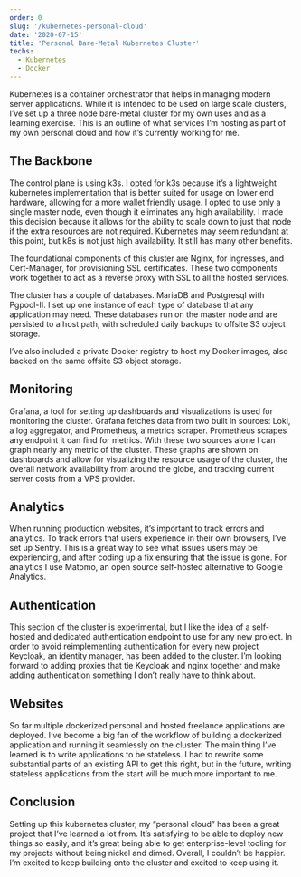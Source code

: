 ```yaml
---
order: 0
slug: '/kubernetes-personal-cloud'
date: '2020-07-15'
title: 'Personal Bare-Metal Kubernetes Cluster'
techs:
  - Kubernetes
  - Docker
---
```


Kubernetes is a container orchestrator that helps in managing modern server applications. While it is intended to be used on large scale clusters, I’ve set up a three node bare-metal cluster for my own uses and as a learning exercise. This is an outline of what services I’m hosting as part of my own personal cloud and how it’s currently working for me.

## The Backbone

The control plane is using k3s. I opted for k3s because it’s a lightweight kubernetes implementation that is better suited for usage on lower end hardware, allowing for a more wallet friendly usage. I opted to use only a single master node, even though it eliminates any high availability. I made this decision because it allows for the ability to scale down to just that node if the extra resources are not required. Kubernetes may seem redundant at this point, but k8s is not just high availability. It still has many other benefits.

The foundational components of this cluster are Nginx, for ingresses, and Cert-Manager, for provisioning SSL certificates. These two components work together to act as a reverse proxy with SSL to all the hosted services.

The cluster has a couple of databases. MariaDB and Postgresql with Pgpool-II. I set up one instance of each type of database that any application may need. These databases run on the master node and are persisted to a host path, with scheduled daily backups to offsite S3 object storage.

I’ve also included a private Docker registry to host my Docker images, also backed on the same offsite S3 object storage.

## Monitoring

Grafana, a tool for setting up dashboards and visualizations is used for monitoring the cluster. Grafana fetches data from two built in sources: Loki, a log aggregator, and Prometheus, a metrics scraper. Prometheus scrapes any endpoint it can find for metrics. With these two sources alone I can graph nearly any metric of the cluster. These graphs are shown on dashboards and allow for visualizing the resource usage of the cluster, the overall network availability from around the globe, and tracking current server costs from a VPS provider.

## Analytics

When running production websites, it’s important to track errors and analytics. To track errors that users experience in their own browsers, I’ve set up Sentry. This is a great way to see what issues users may be experiencing, and after coding up a fix ensuring that the issue is gone. For analytics I use Matomo, an open source self-hosted alternative to Google Analytics.

## Authentication

This section of the cluster is experimental, but I like the idea of a self-hosted and dedicated authentication endpoint to use for any new project. In order to avoid reimplementing authentication for every new project Keycloak, an identity manager, has been added to the cluster. I’m looking forward to adding proxies that tie Keycloak and nginx together and make adding authentication something I don’t really have to think about.

## Websites

So far multiple dockerized personal and hosted freelance applications are deployed. I’ve become a big fan of the workflow of building a dockerized application and running it seamlessly on the cluster. The main thing I’ve learned is to write applications to be stateless. I had to rewrite some substantial parts of an existing API to get this right, but in the future, writing stateless applications from the start will be much more important to me.

## Conclusion

Setting up this kubernetes cluster, my “personal cloud” has been a great project that I’ve learned a lot from. It’s satisfying to be able to deploy new things so easily, and it’s great being able to get enterprise-level tooling for my projects without being nickel and dimed. Overall, I couldn’t be happier. I’m excited to keep building onto the cluster and excited to keep using it.
